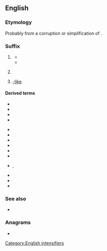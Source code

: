 {{also|Appendix:Variations of "ass"}}
==English==

===Etymology===
Probably from a corruption or simplification of {{m|en|-assed}}. 

===Suffix===
{{en-suffix}}

# {{lb|en|North America|slang|vulgar}} {{n-g|Used to [[intensify]] an [[adjective]].}}
#* {{quote-av|en|year=2012|author={{w|Joss Whedon}}|title=[[:w:en:The_Avengers_(2012_film)|''The Avengers'']]|publisher=Marvel Studios|passage=I recognize that the council has made a decision, but given that it's a stupid'''-ass''' decision, I've elected to ignore it.}}
#* {{quote-song|en|year=2018|title=Work It|album=Working Class Woman|artist={{w|Marie Davidson}}|passage=You've got to work with me / Now, I don't wanna see any fake'''-ass''' workers / I need real builders}}
# {{lb|en|North America|slang|vulgar}} {{n-g|Used to [[convert]] an [[adjective]] into a [[noun]] for a person who has that [[trait]].}}
# {{lb|en|North America|slang|vulgar}} [[-like]].

====Derived terms====
{{der-top3}}
* {{l|en|badass}}
* {{l|en|big-ass}}
* {{l|en|bomb-ass}}
* {{l|en|cheapass}}
{{der-mid3}}
* {{l|en|crazy-ass}}
* {{l|en|deadass}}
* {{l|en|dumbass}}
* {{l|en|fat-ass}}
* {{l|en|gay-ass}}
* {{l|en|huge-ass}}
{{der-mid3}}
* {{l|en|jiveass}}, {{l|en|jive-ass}}
* {{l|en|strange-ass}}
* {{l|en|weird-ass}}
* {{l|en|wiseass}}
{{der-bottom}}

===See also===
* {{l|en|-assed}}

===Anagrams===
* {{anagrams|en|a=ass|SAS|SSA|Sas}}

[[Category:English intensifiers]]